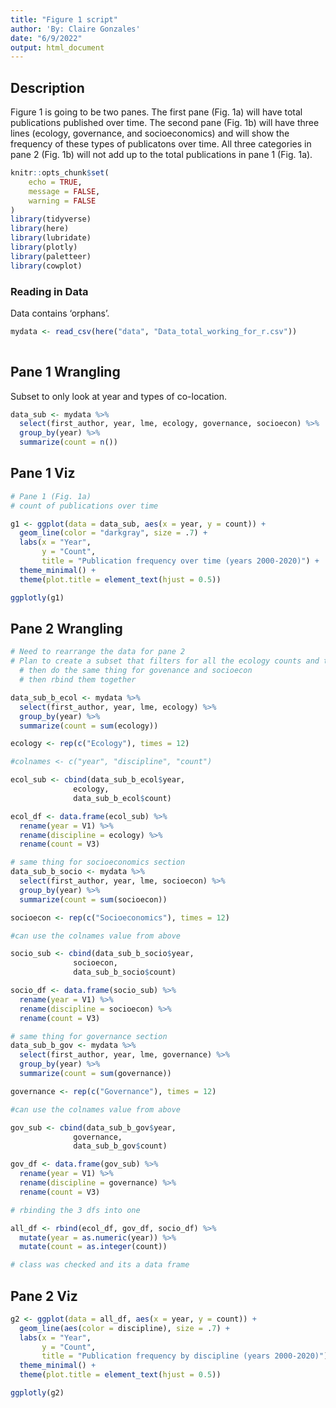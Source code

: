 ```yaml
---
title: "Figure 1 script"
author: 'By: Claire Gonzales'
date: "6/9/2022"
output: html_document
---
```


## Description

Figure 1 is going to be two panes. The first pane (Fig. 1a) will have total publications published over time. The second pane (Fig. 1b) will have three lines (ecology, governance, and socioeconomics) and will show the frequency of these types of publicatons over time. All three categories in pane 2 (Fig. 1b) will not add up to the total publications in pane 1 (Fig. 1a).

```r
knitr::opts_chunk$set(
	echo = TRUE,
	message = FALSE,
	warning = FALSE
)
library(tidyverse)
library(here)
library(lubridate)
library(plotly)
library(paletteer)
library(cowplot)

```

### Reading in Data

Data contains 'orphans'. 

```r
mydata <- read_csv(here("data", "Data_total_working_for_r.csv"))
  
```

## Pane 1 Wrangling
Subset to only look at year and types of co-location. 

```r
data_sub <- mydata %>% 
  select(first_author, year, lme, ecology, governance, socioecon) %>% 
  group_by(year) %>% 
  summarize(count = n())

```

## Pane 1 Viz
```r
# Pane 1 (Fig. 1a)
# count of publications over time

g1 <- ggplot(data = data_sub, aes(x = year, y = count)) +
  geom_line(color = "darkgray", size = .7) +
  labs(x = "Year",
       y = "Count",
       title = "Publication frequency over time (years 2000-2020)") +
  theme_minimal() +
  theme(plot.title = element_text(hjust = 0.5))

ggplotly(g1)
```

## Pane 2 Wrangling
```r
# Need to rearrange the data for pane 2
# Plan to create a subset that filters for all the ecology counts and totals them over time
  # then do the same thing for govenance and socioecon
  # then rbind them together

data_sub_b_ecol <- mydata %>% 
  select(first_author, year, lme, ecology) %>% 
  group_by(year) %>% 
  summarize(count = sum(ecology))

ecology <- rep(c("Ecology"), times = 12)

#colnames <- c("year", "discipline", "count")

ecol_sub <- cbind(data_sub_b_ecol$year,
              ecology,
              data_sub_b_ecol$count)

ecol_df <- data.frame(ecol_sub) %>% 
  rename(year = V1) %>% 
  rename(discipline = ecology) %>% 
  rename(count = V3)
```

```r
# same thing for socioeconomics section
data_sub_b_socio <- mydata %>% 
  select(first_author, year, lme, socioecon) %>% 
  group_by(year) %>% 
  summarize(count = sum(socioecon))

socioecon <- rep(c("Socioeconomics"), times = 12)

#can use the colnames value from above

socio_sub <- cbind(data_sub_b_socio$year,
              socioecon,
              data_sub_b_socio$count)

socio_df <- data.frame(socio_sub) %>% 
  rename(year = V1) %>% 
  rename(discipline = socioecon) %>% 
  rename(count = V3)

```

```r
# same thing for governance section
data_sub_b_gov <- mydata %>% 
  select(first_author, year, lme, governance) %>% 
  group_by(year) %>% 
  summarize(count = sum(governance))

governance <- rep(c("Governance"), times = 12)

#can use the colnames value from above

gov_sub <- cbind(data_sub_b_gov$year,
              governance,
              data_sub_b_gov$count)

gov_df <- data.frame(gov_sub) %>% 
  rename(year = V1) %>% 
  rename(discipline = governance) %>% 
  rename(count = V3)
```

```r
# rbinding the 3 dfs into one

all_df <- rbind(ecol_df, gov_df, socio_df) %>% 
  mutate(year = as.numeric(year)) %>% 
  mutate(count = as.integer(count))

# class was checked and its a data frame

```

## Pane 2 Viz

```r
g2 <- ggplot(data = all_df, aes(x = year, y = count)) +
  geom_line(aes(color = discipline), size = .7) +
  labs(x = "Year",
       y = "Count",
       title = "Publication frequency by discipline (years 2000-2020)") +
  theme_minimal() +
  theme(plot.title = element_text(hjust = 0.5))

ggplotly(g2)
```

